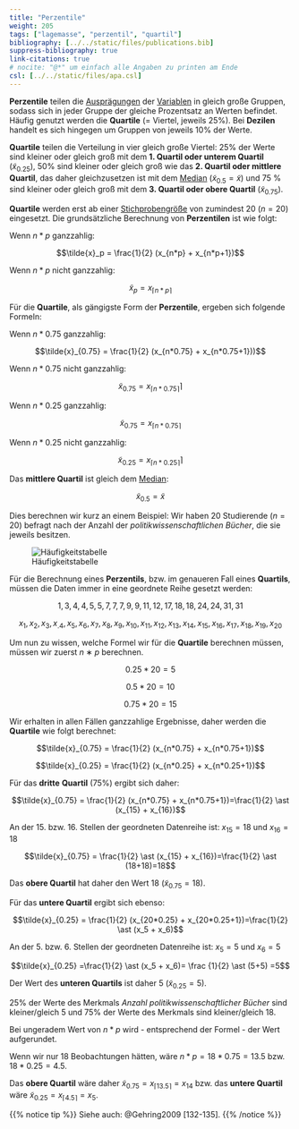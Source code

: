 ```yaml
---
title: "Perzentile"
weight: 205
tags: ["lagemasse", "perzentil", "quartil"]
bibliography: [../../static/files/publications.bib]
suppress-bibliography: true
link-citations: true
# nocite: "@*" um einfach alle Angaben zu printen am Ende
csl: [../../static/files/apa.csl]
---
```


**Perzentile** teilen die [Ausprägungen](../../glossar/merkmalsauspraegung/index.html) der [Variablen](../../glossar/variable/index.html) in gleich große Gruppen, sodass sich in jeder Gruppe der gleiche Prozentsatz an Werten befindet. Häufig genutzt werden die **Quartile** (= Viertel, jeweils $25\%$). Bei **Dezilen** handelt es sich hingegen um Gruppen von jeweils $10\%$ der Werte.

**Quartile** teilen die Verteilung in vier gleich große Viertel: $25\%$ der Werte sind kleiner oder gleich groß mit dem **1. Quartil oder unterem Quartil** ($\tilde{x}_{0.25}$), $50\%$ sind kleiner oder gleich groß wie das **2. Quartil oder mittlere Quartil**, das daher gleichzusetzen ist mit dem [Median](../../glossar/median/index.html) ($\tilde{x}_{0.5}=\tilde{x}$) und 75 % sind kleiner oder gleich groß mit dem **3. Quartil oder obere Quartil** ($\tilde{x}_{0.75}$).

**Quartile** werden erst ab einer [Stichprobengröße](../../glossar/stichprobenumfang/index.html) von zumindest $20$ ($n=20$) eingesetzt.
Die grundsätzliche Berechnung von **Perzentilen** ist wie folgt:

Wenn $n*p$ ganzzahlig:

$$\tilde{x}_p = \frac{1}{2} (x_{n*p} + x_{n*p+1})$$

Wenn $n*p$ nicht ganzzahlig: 

$$\tilde{x}_p=x_{\lceil n*p \rceil}$$

Für die **Quartile**, als gängigste Form der **Perzentile**, ergeben sich folgende Formeln:

Wenn $n*0.75$ ganzzahlig:

$$\tilde{x}_{0.75} = \frac{1}{2} (x_{n*0.75} + x_{n*0.75+1}))$$

Wenn $n*0.75$ nicht ganzzahlig: 

$$\tilde{x}_{0.75}=x_{\lceil n*0.75 \rceil}⌉$$

Wenn $n*0.25$ ganzzahlig: 

$$\tilde{x}_{0.75}=x_{\lceil n*0.75 \rceil}$$

Wenn $n*0.25$ nicht ganzzahlig: 

$$\tilde{x}_{0.25}=x_{\lceil n*0.25 \rceil}⌉$$

Das **mittlere Quartil** ist gleich dem [Median](../../glossar/median/index.html):

$$\tilde{x}_{0.5}=\tilde{x}$$

Dies berechnen wir kurz an einem Beispiel: Wir haben $20$ Studierende ($n=20$) befragt nach der Anzahl der *politikwissenschaftlichen Bücher*, die sie jeweils besitzen.

![Häufigkeitstabelle](../images/perzentile.png)

Für die Berechnung eines **Perzentils**, bzw. im genaueren Fall eines **Quartils**, müssen die Daten immer in eine geordnete Reihe gesetzt werden:

$$1,3,4,4,5,5,7,7,7,9,9,11,12,17,18,18,24,24,31,31$$

$$x_1, x_2, x_3, x_.4, x_5, x_6, x_7, x_8, x_9, x_{10}, x_{11}, x_{12}, x_{13}, x_{14}, x_{15}, x_{16}, x_{17}, x_{18}, x_{19}, x_{20}$$

Um nun zu wissen, welche Formel wir für die **Quartile** berechnen müssen, müssen wir zuerst $n∗p$ berechnen.

$$0.25*20=5$$

$$0.5*20=10$$

$$0.75*20=15$$

Wir erhalten in allen Fällen ganzzahlige Ergebnisse, daher werden die **Quartile** wie folgt berechnet:

$$\tilde{x}_{0.75} = \frac{1}{2} (x_{n*0.75} + x_{n*0.75+1})$$

$$\tilde{x}_{0.25} = \frac{1}{2} (x_{n*0.25} + x_{n*0.25+1})$$

Für das **dritte** **Quartil** ($75\%$) ergibt sich daher:

$$\tilde{x}_{0.75} = \frac{1}{2} (x_{n*0.75} + x_{n*0.75+1})=\frac{1}{2} \ast (x_{15} + x_{16})$$

An der 15. bzw. 16. Stellen der geordneten Datenreihe ist:
$x_{15}=18$ und $x_{16}=18$

$$\tilde{x}_{0.75} = \frac{1}{2} \ast (x_{15} + x_{16})=\frac{1}{2} \ast (18+18)=18$$

Das **obere Quartil** hat daher den Wert $18$ ($\tilde{x}_{0.75}=18$).

Für das **untere Quartil** ergibt sich ebenso:

$$\tilde{x}_{0.25} = \frac{1}{2} (x_{20*0.25} + x_{20*0.25+1})=\frac{1}{2} \ast (x_5 + x_6)$$

An der 5. bzw. 6. Stellen der geordneten Datenreihe ist:
$x_5=5$ und $x_6=5$

$$\tilde{x}_{0.25} =\frac{1}{2} \ast (x_5 + x_6)= \frac {1}{2} \ast (5+5) =5$$

Der Wert des **unteren Quartils** ist daher $5$ ($\tilde{x}_{0.25}=5$).

$25\%$ der Werte des Merkmals *Anzahl politikwissenschaftlicher Bücher* sind kleiner/gleich $5$ und $75\%$ der Werte des Merkmals sind kleiner/gleich $18$.

Bei ungeradem Wert von $n*p$ wird - entsprechend der Formel - der Wert aufgerundet.

Wenn wir nur $18$ Beobachtungen hätten, wäre $n*p=18*0.75=13.5$ bzw. $18*0.25=4.5$.

Das **obere Quartil** wäre daher $\tilde{x}_{0.75} = x_{\lceil 13.5 \rceil} =x_{14}$ bzw. das **untere Quartil** wäre $\tilde{x}_{0.25}=x_{\lceil 4.5 \rceil}=x_5$.


{{% notice tip %}}
Siehe auch: @Gehring2009 [132-135].
{{% /notice %}}
